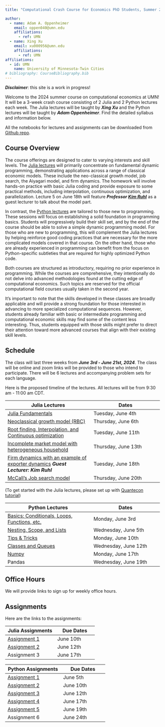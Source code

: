 ```yaml
---
title: "Computational Crash Course for Economics PhD Students, Summer 2024 (UMN)"

author:   
  - name: Adam A. Oppenheimer 
    email: oppen040@umn.edu
    affiliations:
      - ref: UMN
  - name: Xing Xu
    email: xu000956@umn.edu
    affiliations:
      - ref: UMN    
affiliations:
  - id: UMN
    name: University of Minnesota-Twin Cities
# bibliography: CourseBibliography.bib
---
```


***Disclaimer***: this site is a work in progress!

Welcome to the 2024 summer course on computational economics at UMN! It will be a 3-week crash course consisting of 2 Julia and 2 Python lectures each week. The Julia lectures will be taught by ***Xing Xu*** and the Python lectures will be taught by ***Adam Oppenheimer***. Find the detailed syllabus and information below. 

All the notebooks for lectures and assignments can be downloaded from [Github repo](https://github.com/CompEconCrashCourse/CompEconCrashCourse.github.io). 

## Course Overview

The course offerings are designed to cater to varying interests and skill levels. The [Julia lectures](Julia/Lectures/Julia_Lec_1_Compecon_Xing_Xu.ipynb) will primarily concentrate on fundamental dynamic programming, demonstrating applications across a range of classical economic models. These include the neo-classical growth model, job search, the Aiyagari model, and firm dynamics. The homework will involve hands-on practice with basic Julia coding and provide exposure to some practical methods, including interpolation, continuous optimization, and parallelization. Lecture 5 on June 18th will feature ***Professor [Kim Ruhl](https://kimjruhl.com)*** as a guest lecturer to talk about the model part.

In contrast, the [Python lectures](Python/Lectures/lecture1.ipynb) are tailored to those new to programming. These sessions will focus on establishing a solid foundation in programming basics. Students will progressively build their skill set, and by the end of the course should be able to solve a simple dynamic programming model. For those who are new to programming, this will complement the Julia lectures by helping reinforce good coding practices that are necessary for the more complicated models covered in that course. On the other hand, those who are already experienced in programming can benefit from the focus on Python-specific subtleties that are required for highly optimized Python code.

Both courses are structured as introductory, requiring no prior experience in programming. While the courses are comprehensive, they intentionally do not delve into advanced methodologies found at the cutting edge of computational economics. Such topics are reserved for the official computational field courses usually taken in the second year.

It's important to note that the skills developed in these classes are broadly applicable and will provide a strong foundation for those interested in advancing to more specialized computational sequences. However, students already familiar with basic or intermediate programming and computational economic skills may find some of the content less interesting. Thus, students equipped with those skills might prefer to direct their attention toward more advanced courses that align with their existing skill levels.

## Schedule

The class will last three weeks from ***June 3rd - June 21st, 2024***. The class will be online and zoom links will be provided to those who intend to participate. There will be 6 lectures and accompanying problem sets for each language. 

Here is the proposed timeline of the lectures. All lectures will be from 9:30 am - 11:00 am CDT.

| Julia Lectures | Dates |
| ---------- | -------- |
| [Julia Fundamentals](Julia/Lectures/Julia_Lec_1_Compecon_Xing_Xu.ipynb) | Tuesday, June 4th |
| [Neoclassical growth model (RBC)](Julia/Lectures/Julia_Lec_2_Compecon_Xing_Xu.ipynb) | Thursday, June 6th |
| [Root finding, Interpolation, and Continuous optimization](Julia/Lectures/Julia_Lec_3_Compecon_Xing_Xu.ipynb) | Tuesday, June 11th |
| [Incomplete market model with heterogeneous household](Julia/Lectures/Julia_Lec_4_Compecon_Xing_Xu.ipynb) | Thursday, June 13th |
| [Firm dynamics with an example of exporter dynamics](Julia/Lectures/Julia_Lec_5_Compecon_Xing_Xu.ipynb) ***Guest Lecturer: Kim Ruhl*** | Tuesday, June 18th |
| [McCall's Job search model](Julia/Lectures/Julia_Lec_6_Compecon_Xing_Xu.ipynb)| Thursday, June 20th | 
(To get started with the Julia lectures, please set up with [Quantecon tutorial](https://julia.quantecon.org/getting_started_julia/getting_started.html#))

| Python Lectures | Dates |
| ---------- | -------- |
| [Basics: Conditionals, Loops, Functions, etc.](https://github.com/CompEconCrashCourse/CompEconCrashCourse.github.io/blob/main/Python/Lectures/lecture1.ipynb) | Monday, June 3rd |
| [Nesting, Scope, and Lists](https://github.com/CompEconCrashCourse/CompEconCrashCourse.github.io/blob/main/Python/Lectures/lecture2.ipynb) | Wednesday, June 5th |
| [Tips & Tricks](https://github.com/CompEconCrashCourse/CompEconCrashCourse.github.io/blob/main/Python/Lectures/lecture3.ipynb) | Monday, June 10th |
| [Classes and Queues](https://github.com/CompEconCrashCourse/CompEconCrashCourse.github.io/blob/main/Python/Lectures/lecture4.ipynb) | Wednesday, June 12th |
| [Numpy](https://github.com/CompEconCrashCourse/CompEconCrashCourse.github.io/blob/main/Python/Lectures/lecture5.ipynb) | Monday, June 17th |
| Pandas | Wednesday, June 19th |

## Office Hours

We will provide links to sign up for weekly office hours.

## Assignments

Here are the links to the assignments:

| Julia Assignments | Due Dates |
| ---------- | -------- |
| [Assignment 1](Julia/Assignments/Julia_PS_1_Compecon_Xing_Xu.ipynb) | June 10th |
| [Assignment 2](Julia/Assignments/Julia_PS_2_Compecon_Xing_Xu.ipynb) | June 12th |
| Assignment 3 | June 17th  |

| Python Assignments | Due Dates |
| ---------- | -------- |
| [Assignment 1](https://www.classes.cs.uchicago.edu/archive/2019/fall/12100-1/pa/pa1/index.html) | June 5th |
| [Assignment 2](https://www.classes.cs.uchicago.edu/archive/2019/fall/12100-1/pa/pa2/index.html) | June 10th |
| [Assignment 3](https://www.classes.cs.uchicago.edu/archive/2019/fall/12100-1/pa/pa3/index.html) | June 12th  |
| [Assignment 4](https://www.classes.cs.uchicago.edu/archive/2019/fall/12100-1/pa/pa4/index.html) | June 17th |
| [Assignment 5](https://www.classes.cs.uchicago.edu/archive/2019/fall/12100-1/pa/pa5/index.html) | June 19th |
| Assignment 6 | June 24th | 
